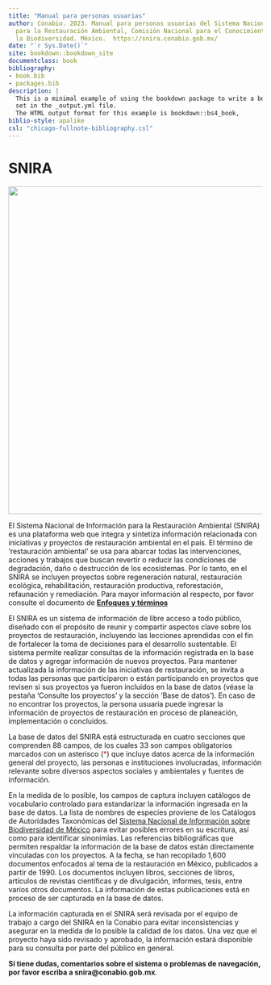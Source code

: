 ```yaml
---
title: "Manual para personas usuarias"
author: Conabio. 2023. Manual para personas usuarias del Sistema Nacional de Información
  para la Restauración Ambiental, Comisión Nacional para el Conocimiento y Uso de
  la Biodiversidad. México.  https://snira.conabio.gob.mx/
date: "`r Sys.Date()`"
site: bookdown::bookdown_site
documentclass: book
bibliography:
- book.bib
- packages.bib
description: |
  This is a minimal example of using the bookdown package to write a book.
  set in the _output.yml file.
  The HTML output format for this example is bookdown::bs4_book,
biblio-style: apalike
csl: "chicago-fullnote-bibliography.csl"
---
```


# SNIRA {.unnumbered}

![](https://raw.githubusercontent.com/AngelicaEMB/PruebasManualSNIRA/main/images/CoverPic_Manual.PNG){width="650"}

El Sistema Nacional de Información para la Restauración Ambiental (SNIRA) es una plataforma web que integra y sintetiza información relacionada con iniciativas y proyectos de restauración ambiental en el país. El término de ‘restauración ambiental' se usa para abarcar todas las intervenciones, acciones y trabajos que buscan revertir o reducir las condiciones de degradación, daño o destrucción de los ecosistemas. Por lo tanto, en el SNIRA se incluyen proyectos sobre regeneración natural, restauración ecológica, rehabilitación, restauración productiva, reforestación, refaunación y remediación. Para mayor información al respecto, por favor consulte el documento de [**Enfoques y términos**](https://drive.google.com/file/d/1jmIbkg1UEZI-FfwHULiqkg-rUJExKsIc/view)

El SNIRA es un sistema de información de libre acceso a todo público, diseñado con el propósito de reunir y compartir aspectos clave sobre los proyectos de restauración, incluyendo las lecciones aprendidas con el fin de fortalecer la toma de decisiones para el desarrollo sustentable. El sistema permite realizar consultas de la información registrada en la base de datos y agregar información de nuevos proyectos. Para mantener actualizada la información de las iniciativas de restauración, se invita a todas las personas que participaron o están participando en proyectos que revisen si sus proyectos ya fueron incluidos en la base de datos (véase la pestaña ‘Consulte los proyectos’ y la sección ‘Base de datos’). En caso de no encontrar los proyectos, la persona usuaria puede ingresar la información de proyectos de restauración en proceso de planeación, implementación o concluidos.

La base de datos del SNIRA está estructurada en cuatro secciones que comprenden 88 campos, de los cuales 33 son campos obligatorios marcados con un asterisco (<span style="color:red">\*</span>) que incluye datos acerca de la información general del proyecto, las personas e instituciones involucradas, información relevante sobre diversos aspectos sociales y ambientales y fuentes de información. 

En la medida de lo posible, los campos de captura incluyen catálogos de vocabulario controlado para estandarizar la información ingresada en la base de datos. La lista de nombres de especies proviene de los Catálogos de Autoridades Taxonómicas del [Sistema Nacional de Información sobre Biodiversidad de México](<https://www.snib.mx/>) para evitar posibles errores en su escritura, así como para identificar sinonimias. Las referencias bibliográficas que permiten respaldar la información de la base de datos están directamente vinculadas con los proyectos. A la fecha, se han recopilado 1,600 documentos enfocados al tema de la restauración en México, publicados a partir de 1990. Los documentos incluyen libros, secciones de libros, artículos de revistas científicas y de divulgación, informes, tesis, entre varios otros documentos. La información de estas publicaciones está en proceso de ser capturada en la base de datos. 

La información capturada en el SNIRA será revisada por el equipo de trabajo a cargo del SNIRA en la Conabio para evitar inconsistencias y asegurar en la medida de lo posible la calidad de los datos. Una vez que el proyecto haya sido revisado y aprobado, la información estará disponible para su consulta por parte del público en general.


**Si tiene dudas, comentarios sobre el sistema o problemas de navegación, por favor escriba a snira@conabio.gob.mx**.


